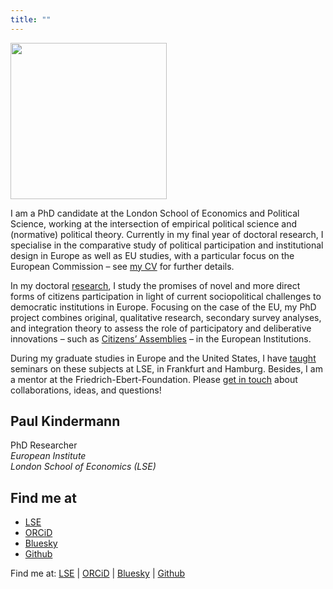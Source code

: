 ```yaml
---
title: ""
---
```


::::::::: content-wrapper
:::::: main-content
::::: profile-container
::: profile-image
![](personalphoto.jpeg){.img-fluid width="250" height="250"}
:::

::: profile-content
I am a PhD candidate at the London School of Economics and Political Science, working at the intersection of empirical political science and (normative) political theory. Currently in my final year of doctoral research, I specialise in the comparative study of political participation and institutional design in Europe as well as EU studies, with a particular focus on the European Commission – see [my CV](CV.qmd) for further details.

In my doctoral [research](research.qmd), I study the promises of novel and more direct forms of citizens participation in light of current sociopolitical challenges to democratic institutions in Europe. Focusing on the case of the EU, my PhD project combines original, qualitative research, secondary survey analyses, and integration theory to assess the role of participatory and deliberative innovations – such as [Citizens’ Assemblies](https://globalcit.eu/representing-european-citizens-why-a-european-citizens-assembly-should-complement-the-european-parliament/2/) – in the European Institutions.

During my graduate studies in Europe and the United States, I have [taught](teaching.qmd) seminars on these subjects at LSE, in Frankfurt and Hamburg. Besides, I am a mentor at the Friedrich-Ebert-Foundation. Please [get in touch](contact.qmd) about collaborations, ideas, and questions!
:::
:::::
::::::

::: sidebar-links
## Paul Kindermann

PhD Researcher\
*European Institute\
London School of Economics (LSE)*

## Find me at

-   [LSE](https://www.lse.ac.uk/european-institute/people/kindermann-paul)
-   [ORCiD](https://orcid.org/0000-0002-0695-9509)
-   [Bluesky](https://bsky.app/profile/paulkindermann.bsky.social)
-   [Github](https://github.com/PAKindermann)
:::

::: mobile-find-me
Find me at: [LSE](https://www.lse.ac.uk/european-institute/people/kindermann-paul) \| [ORCiD](https://orcid.org/0000-0002-0695-9509) \| [Bluesky](https://bsky.app/profile/paulkindermann.bsky.social) \| [Github](https://github.com/PAKindermann)
:::
:::::::::
